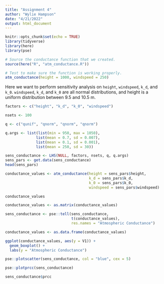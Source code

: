 ```yaml
---
title: "Assignment 4"
author: "Wylie Hampson"
date: "4/21/2022"
output: html_document
---
```


```r
knitr::opts_chunk$set(echo = TRUE)
library(tidyverse)
library(here)
library(pse)
```

```r
# Source the conductance function that we created.
source(here("R", "atm_conductance.R"))
```

```r
# Test to make sure the function is working properly.
atm_conductance(height = 1000, windspeed = 250)
```

Here we want to perform sensitivity analysis on `height`, `windspeed`, `k_d`, and `k_0`. `windspeed`, `k_d`, and `k_0` are all normal distributions, and height is a uniform distribution between 9.5 and 10.5 m. 

```r
factors <- c("height", "k_d", "k_0", "windspeed")

nsets <- 100

q <- c("qunif", "qnorm", "qnorm", "qnorm")

q.args <- list(list(min = 950, max = 1050), 
              list(mean = 0.7, sd = 0.007),
              list(mean = 0.1, sd = 0.001),
              list(mean = 250, sd = 30))

```

```r
sens_conductance <- LHS(NULL, factors, nsets, q, q.args)
sens_pars <- get.data(sens_conductance)
head(sens_pars)
```

```r
conductance_values <- atm_conductance(height = sens_pars$height, 
                                      k_d = sens_pars$k_d,
                                      k_0 = sens_pars$k_0,
                                      windspeed = sens_pars$windspeed)

conductance_values
```

```r
conductance_values <- as.matrix(conductance_values)

sens_conductance <- pse::tell(sens_conductance, 
                              t(conductance_values),
                              res.names = "Atmospheric Conductance")
```

```r
conductance_values <- as.data.frame(conductance_values)

ggplot(conductance_values, aes(y = V1)) + 
  geom_boxplot() +
  labs(y = "Atmospheric Conductance")
```

```r
pse::plotscatter(sens_conductance, col = "blue", cex = 5)
```

```r
pse::plotprcc(sens_conductance)
```

```r
sens_conductance$prcc
```







